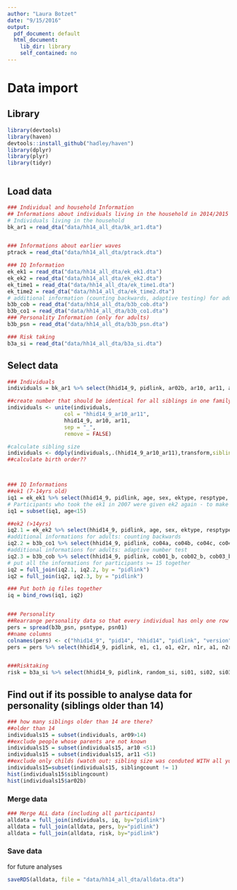 ```yaml
---
author: "Laura Botzet"
date: "9/15/2016"
output:
  pdf_document: default
  html_document:
    lib_dir: library
    self_contained: no
---
```


# Data import {.tabset}

## Library
```r
library(devtools)
library(haven)
devtools::install_github("hadley/haven")
library(dplyr)
library(plyr)
library(tidyr)



```


## Load data
```r
### Individual and household Information
## Informations about individuals living in the household in 2014/2015
# Individuals living in the household
bk_ar1 = read_dta("data/hh14_all_dta/bk_ar1.dta")


### Informations about earlier waves
ptrack = read_dta("data/hh14_all_dta/ptrack.dta")

### IQ Information
ek_ek1 = read_dta("data/hh14_all_dta/ek_ek1.dta")
ek_ek2 = read_dta("data/hh14_all_dta/ek_ek2.dta")
ek_time1 = read_dta("data/hh14_all_dta/ek_time1.dta")
ek_time2 = read_dta("data/hh14_all_dta/ek_time2.dta")
# additional information (counting backwards, adaptive testing) for adults
b3b_cob = read_dta("data/hh14_all_dta/b3b_cob.dta")
b3b_co1 = read_dta("data/hh14_all_dta/b3b_co1.dta")
### Personality Information (only for adults)
b3b_psn = read_dta("data/hh14_all_dta/b3b_psn.dta")

### Risk taking
b3a_si = read_dta("data/hh14_all_dta/b3a_si.dta")

```

## Select data
```r
### Individuals
individuals = bk_ar1 %>% select(hhid14_9, pidlink, ar02b, ar10, ar11, ar07, ar08day, ar08mth, ar08yr, ar09, ar18h)

##create number that should be identical for all siblings in one family
individuals <- unite(individuals,
                  col = "hhid14_9_ar10_ar11",
                  hhid14_9, ar10, ar11,
                  sep = "_",
                  remove = FALSE)

#calculate sibling size
individuals <- ddply(individuals,.(hhid14_9_ar10_ar11),transform,siblingcount=length(hhid14_9_ar10_ar11))
##calculate birth order??



### IQ Informations
##ek1 (7-14yrs old)
iq1 = ek_ek1 %>% select(hhid14_9, pidlink, age, sex, ektype, resptype, result, reason, ek1_ans, ek2_ans, ek3_ans, ek4_ans, ek5_ans, ek6_ans, ek7_ans, ek8_ans, ek9_ans, ek10_ans, ek11_ans, ek12_ans, ek13_ans, ek14_ans, ek15_ans, ek16_ans, ek17_ans, ek18_ans, ek19_ans, ek20_ans, ek21_ans, ek22_ans)
# Participants who took the ek1 in 2007 were given ek2 again - to make sure that the dont appear in both cognitive analyses we have to exclude them
iq1 = subset(iq1, age<15)

##ek2 (>14yrs)
iq2.1 = ek_ek2 %>% select(hhid14_9, pidlink, age, sex, ektype, resptype, result, reason, ek1_ans, ek2_ans, ek3_ans, ek4_ans, ek5_ans, ek6_ans, ek7_ans, ek8_ans, ek9_ans, ek10_ans, ek11_ans, ek12_ans, ek13_ans, ek14_ans, ek15_ans, ek16_ans, ek17_ans, ek18_ans, ek19_ans, ek20_ans, ek21_ans, ek22_ans)
#additional informations for adults: counting backwards
iq2.2 = b3b_co1 %>% select(hhid14_9, pidlink, co04a, co04b, co04c, co04d, co04e, co07count, co10count)
#additional informations for adults: adaptive number test
iq2.3 = b3b_cob %>% select(hhid14_9, pidlink, cob01_b, cob02_b, cob03_b, cob04_b, cob05_b, cob06_b, cob07_b, cob08_b, cob09_b, cob10_b, cob11_b, cob12_b, cob13_b, cob14_b, cob15_b1, cob15_b2)
# put all the informations for participants >= 15 together
iq2 = full_join(iq2.1, iq2.2, by = "pidlink")
iq2 = full_join(iq2, iq2.3, by = "pidlink")

### Put both iq files together
iq = bind_rows(iq1, iq2)


### Personality
##Rearrange personality data so that every individual has only one row
pers = spread(b3b_psn, psntype, psn01)
##name columns
colnames(pers) <- c("hhid14_9", "pid14", "hhid14", "pidlink", "version", "module", "e1", "c1", "o1", "e2r", "n1r", "a1", "n2r", "o2", "c1r", "o3", "a2", "c2", "e3", "a3r", "n3")
pers = pers %>% select(hhid14_9, pidlink, e1, c1, o1, e2r, n1r, a1, n2r, o2, c1r, o3, a2, c2, e3, a3r, n3)


###Risktaking
risk = b3a_si %>% select(hhid14_9, pidlink, random_si, si01, si02, si03, si04, si05, si11, si12, si13, si14, si15)
```

## Find out if its possible to analyse data for personality (siblings older than 14)

```r
### how many siblings older than 14 are there?
##older than 14
individuals15 = subset(individuals, ar09>14)
##exclude people whose parents are not known
individuals15 = subset(individuals15, ar10 <51)
individuals15 = subset(individuals15, ar11 <51)
##exclude only childs (watch out: sibling size was conduted WITH all younger siblings!)
individuals15=subset(individuals15, siblingcount != 1)
hist(individuals15$siblingcount)
hist(individuals15$ar02b)
```


### Merge data

```r
### Merge ALL data (including all participants)
alldata = full_join(individuals, iq, by="pidlink")
alldata = full_join(alldata, pers, by="pidlink")
alldata = full_join(alldata, risk, by="pidlink")
```

### Save data

for future analyses

```r
saveRDS(alldata, file = "data/hh14_all_dta/alldata.dta")
```

